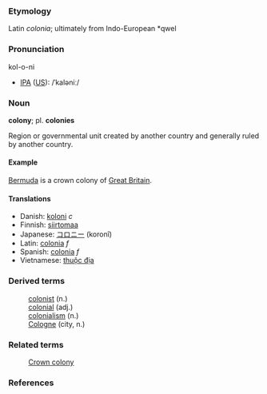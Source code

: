 ===Etymology===
Latin ''colonia''; ultimately from Indo-European *qwel

===Pronunciation===
kol-o-ni
*[[International Phonetic Alphabet|IPA]] ([[w:American English|US]]): /ˈkaləniː/

===Noun===
'''colony'''; pl. '''colonies'''

Region or governmental unit created by another country and generally ruled by another country.

====Example====
[[Bermuda]] is a crown colony of [[Great Britain]].

====Translations====
* Danish: [[koloni]] ''c''
* Finnish: [[siirtomaa]]
* Japanese: [[コロニー]] (koronî)
* Latin: [[colonia]] ''f''
* Spanish: [[colonia]] ''f''
* Vietnamese: [[thuộc địa]]

===Derived terms===
:[[colonist]] (n.)
:[[colonial]] (adj.)
:[[colonialism]] (n.)
:[[Cologne]] (city, n.)

===Related terms===
:[[Crown colony]]

===References===